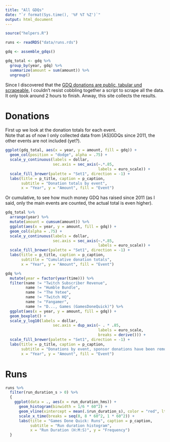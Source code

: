 ```yaml
---
title: "All GDQs"
date: "`r format(Sys.time(), '%F %T %Z')`"
output: html_document
---
```


```r
source("helpers.R")

runs <- readRDS("data/runs.rds")

gdq <- assemble_gdqs()

gdq_total <- gdq %>%
  group_by(year, gdq) %>%
  summarize(amount = sum(amount)) %>%
  ungroup()
```

Since I discovered that the [GDQ donations are public, tabular und scrapeable](https://gamesdonequick.com/tracker/donations/), I couldn't resist cobbling together a script to scrape all the data. It only took around 2 hours to finish. Anway, this site collects the results.

# Donations 

First up we look at the donation totals for each event.  
Note that as of now I only collected data from [AS]GDQs since 2011, the other events are not included (yet?).

```r
ggplot(gdq_total, aes(x = year, y = amount, fill = gdq)) +
  geom_col(position = "dodge", alpha = .75) +
  scale_y_continuous(labels = dollar, 
                     sec.axis = sec_axis(~.*.85, 
                                         labels = euro_scale)) +
  scale_fill_brewer(palette = "Set1", direction = -1) +
  labs(title = p_title, caption = p_caption,
       subtitle = "Donation totals by event",
       x = "Year", y = "Amount", fill = "Event")
```

Or cumulative, to see how much money GDQ has raised since 2011 (as I said, only the main events are counted, the actual total is even higher).

```r
gdq_total %>%
  arrange(year) %>%
  mutate(amount = cumsum(amount)) %>%
  ggplot(aes(x = year, y = amount, fill = gdq)) +
  geom_col(alpha = .75) +
  scale_y_continuous(labels = dollar, 
                     sec.axis = sec_axis(~.*.85, 
                                         labels = euro_scale)) +
  scale_fill_brewer(palette = "Set1", direction = -1) +
  labs(title = p_title, caption = p_caption,
       subtitle = "Cumulative donation totals",
       x = "Year", y = "Amount", fill = "Event")
```

```r
gdq %>%
  mutate(year = factor(year(time))) %>%
  filter(name != "Twitch Subscriber Revenue",
         name != "Humble Bundle",
         name != "The Yetee",
         name != "Twitch HQ",
         name != "Fangamer",
         name != "D..., Games (GamesDoneQuick)") %>%
  ggplot(aes(x = year, y = amount, fill = gdq)) +
  geom_boxplot() +
  scale_y_log10(labels = dollar,
                     sec.axis = dup_axis(~ . * .85,
                                         labels = euro_scale, 
                                         breaks = derive())) +
  scale_fill_brewer(palette = "Set1", direction = -1) +
  labs(title = p_title, caption = p_caption,
       subtitle = "Donations by event, sponsor donations have been removed.",
       x = "Year", y = "Amount", fill = "Event")
```


# Runs

```r
runs %>%
  filter(run_duration_s > 0) %>%
  {
    ggplot(data = ., aes(x = run_duration_hms)) +
      geom_histogram(binwidth = 1/6 * 60^2) +
      geom_vline(xintercept = mean(.$run_duration_s), color = "red", lty = "dashed") +
      scale_x_time(breaks = seq(0, 8 * 60^2, 1 * 60^2)) +
      labs(title = "Games Done Quick: Runs", caption = p_caption,
           subtitle = "Run duration histogram",
           x = "Run Duration (H:M:S)", y = "Frequency") 
  }
```

